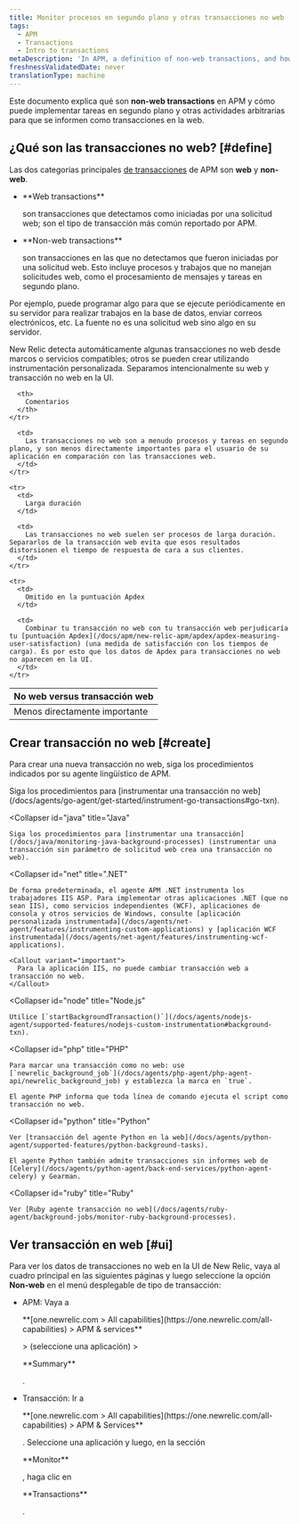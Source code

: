 ```yaml
---
title: Monitor procesos en segundo plano y otras transacciones no web
tags:
  - APM
  - Transactions
  - Intro to transactions
metaDescription: 'In APM, a definition of non-web transactions, and how to custom instrument background tasks and other activity as non-web transactions.'
freshnessValidatedDate: never
translationType: machine
---
```


Este documento explica qué son <DNT>**non-web transactions**</DNT> en APM y cómo puede implementar tareas en segundo plano y otras actividades arbitrarias para que se informen como transacciones en la web.

## ¿Qué son las transacciones no web? [#define]

Las dos categorías principales [de transacciones](/docs/apm/transactions/intro-transactions/transactions-new-relic-apm) de APM son <DNT>**web**</DNT> y <DNT>**non-web**</DNT>.

* <DNT>
    **Web transactions**
  </DNT>

  son transacciones que detectamos como iniciadas por una solicitud web; son el tipo de transacción más común reportado por APM.

* <DNT>
    **Non-web transactions**
  </DNT>

  son transacciones en las que no detectamos que fueron iniciadas por una solicitud web. Esto incluye procesos y trabajos que no manejan solicitudes web, como el procesamiento de mensajes y tareas en segundo plano.

Por ejemplo, puede programar algo para que se ejecute periódicamente en su servidor para realizar trabajos en la base de datos, enviar correos electrónicos, etc. La fuente no es una solicitud web sino algo en su servidor.

New Relic detecta automáticamente algunas transacciones no web desde marcos o servicios compatibles; otros se pueden crear utilizando instrumentación personalizada. Separamos intencionalmente su web y transacción no web en la UI.

<table>
  <thead>
    <tr>
      <th style={{ width: "200px" }}>
        No web versus transacción web
      </th>

      <th>
        Comentarios
      </th>
    </tr>
  </thead>

  <tbody>
    <tr>
      <td>
        Menos directamente importante
      </td>

      <td>
        Las transacciones no web son a menudo procesos y tareas en segundo plano, y son menos directamente importantes para el usuario de su aplicación en comparación con las transacciones web.
      </td>
    </tr>

    <tr>
      <td>
        Larga duración
      </td>

      <td>
        Las transacciones no web suelen ser procesos de larga duración. Separarlos de la transacción web evita que esos resultados distorsionen el tiempo de respuesta de cara a sus clientes.
      </td>
    </tr>

    <tr>
      <td>
        Omitido en la puntuación Apdex
      </td>

      <td>
        Combinar tu transacción no web con tu transacción web perjudicaría tu [puntuación Apdex](/docs/apm/new-relic-apm/apdex/apdex-measuring-user-satisfaction) (una medida de satisfacción con los tiempos de carga). Es por esto que los datos de Apdex para transacciones no web no aparecen en la UI.
      </td>
    </tr>
  </tbody>
</table>

## Crear transacción no web [#create]

Para crear una nueva transacción no web, siga los procedimientos indicados por su agente lingüístico de APM.

<CollapserGroup>
  <Collapser
    id="go"
    title="Go"
  >
    Siga los procedimientos para [instrumentar una transacción no web](/docs/agents/go-agent/get-started/instrument-go-transactions#go-txn).
  </Collapser>

  <Collapser
    id="java"
    title="Java"
  >
    Siga los procedimientos para [instrumentar una transacción](/docs/java/monitoring-java-background-processes) (instrumentar una transacción sin parámetro de solicitud web crea una transacción no web).
  </Collapser>

  <Collapser
    id="net"
    title=".NET"
  >
    De forma predeterminada, el agente APM .NET instrumenta los trabajadores IIS ASP. Para implementar otras aplicaciones .NET (que no sean IIS), como servicios independientes (WCF), aplicaciones de consola y otros servicios de Windows, consulte [aplicación personalizada instrumentada](/docs/agents/net-agent/features/instrumenting-custom-applications) y [aplicación WCF instrumentada](/docs/agents/net-agent/features/instrumenting-wcf-applications).

    <Callout variant="important">
      Para la aplicación IIS, no puede cambiar transacción web a transacción no web.
    </Callout>
  </Collapser>

  <Collapser
    id="node"
    title="Node.js"
  >
    Utilice [`startBackgroundTransaction()`](/docs/agents/nodejs-agent/supported-features/nodejs-custom-instrumentation#background-txn).
  </Collapser>

  <Collapser
    id="php"
    title="PHP"
  >
    Para marcar una transacción como no web: use [`newrelic_background_job`](/docs/agents/php-agent/php-agent-api/newrelic_background_job) y establezca la marca en `true`.

    El agente PHP informa que toda línea de comando ejecuta el script como transacción no web.
  </Collapser>

  <Collapser
    id="python"
    title="Python"
  >
    Ver [transacción del agente Python en la web](/docs/agents/python-agent/supported-features/python-background-tasks).

    El agente Python también admite transacciones sin informes web de [Celery](/docs/agents/python-agent/back-end-services/python-agent-celery) y Gearman.
  </Collapser>

  <Collapser
    id="ruby"
    title="Ruby"
  >
    Ver [Ruby agente transacción no web](/docs/agents/ruby-agent/background-jobs/monitor-ruby-background-processes).
  </Collapser>
</CollapserGroup>

## Ver transacción en web [#ui]

Para ver los datos de transacciones no web en la UI de New Relic, vaya al cuadro principal en las siguientes páginas y luego seleccione la opción <DNT>**Non-web**</DNT> en el menú desplegable de tipo de transacción:

* APM: Vaya a

  <DNT>
    **[one.newrelic.com > All capabilities](https://one.newrelic.com/all-capabilities) > APM & services**
  </DNT>

  \> (seleccione una aplicación) >

  <DNT>
    **Summary**
  </DNT>

  .

* Transacción: Ir a

  <DNT>
    **[one.newrelic.com > All capabilities](https://one.newrelic.com/all-capabilities) > APM & Services**
  </DNT>

  . Seleccione una aplicación y luego, en la sección

  <DNT>
    **Monitor**
  </DNT>

  , haga clic en

  <DNT>
    **Transactions**
  </DNT>

  .
